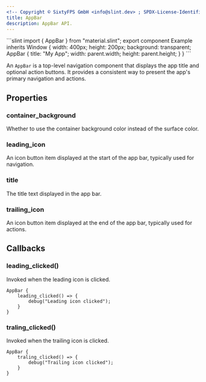 ```yaml
---
<!-- Copyright © SixtyFPS GmbH <info@slint.dev> ; SPDX-License-Identifier: MIT -->
title: AppBar
description: AppBar API.
---
```



<CodeSnippetMD imagePath="" imageWidth="0" imageHeight="0" imageAlt="">
```slint
import { AppBar } from "material.slint";
export component Example inherits Window {
    width: 400px;
    height: 200px;
    background: transparent;
    AppBar {
        title: "My App";
        width: parent.width;
        height: parent.height;
    }
}
```
</CodeSnippetMD>

An `AppBar` is a top-level navigation component that displays the app title and optional action buttons. It provides a consistent way to present the app's primary navigation and actions.

## Properties

### container_background
<SlintProperty propName="container_background" typeName="bool">
Whether to use the container background color instead of the surface color.
</SlintProperty>

### leading_icon
<SlintProperty propName="leading_icon" typeName="IconButtonItem">
An icon button item displayed at the start of the app bar, typically used for navigation.
</SlintProperty>

### title
<SlintProperty propName="title" typeName="string">
The title text displayed in the app bar.
</SlintProperty>

### trailing_icon
<SlintProperty propName="trailing_icon" typeName="IconButtonItem">
An icon button item displayed at the end of the app bar, typically used for actions.
</SlintProperty>

## Callbacks

### leading_clicked()
Invoked when the leading icon is clicked.

```slint {2-4}
AppBar {
    leading_clicked() => {
        debug("Leading icon clicked");
    }
}
```

### traling_clicked()
Invoked when the trailing icon is clicked.

```slint {2-4}
AppBar {
    traling_clicked() => {
        debug("Trailing icon clicked");
    }
}
``` 